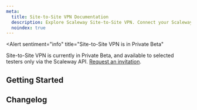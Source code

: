 ```yaml
---
meta:
  title: Site-to-Site VPN Documentation
  description: Explore Scaleway Site-to-Site VPN. Connect your Scaleway VPC to your remote infrastructure, via an encrypted, private VPN tunnel.
  noindex: true
---
```


<Alert
  sentiment="info"
  title="Site-to-Site VPN is in Private Beta"
>
  Site-to-Site VPN is currently in Private Beta, and available to selected testers only via the Scaleway API. [Request an invitation](https://www.scaleway.com/en/betas/#site-to-site-vpn).
  </Alert>


<ProductHeader 
   productName="Site-to-Site VPN"
   productLogo="sns"
   description="Securely connect your Scaleway VPC to your remote infrastructure, enabling encrypted data exchange over a private tunnel."
   url="/site-to-site-vpn/reference-content/understanding-s2svpn/"
   label="Understanding Site-to-Site VPN"
/>

## Getting Started

<Grid>
    <SummaryCard
        title="Understanding Site-to-Site VPN"
        icon="rocket"
        description="Learn how to start using Site-to-Site VPN"
        label="View Doc"
        url="/site-to-site-vpn/reference-content/understanding-s2svpn/"
    />
    <SummaryCard
        title="Site-to-Site VPN statuses"
        icon="info"
        description="Understand VPN statuses."
        label="View Doc"
        url="/site-to-site-vpn/reference-content/statuses/"
    />
        <SummaryCard
        title="Security proposals"
        icon="info"
        description="Encryption and authentication explained"
        label="View Doc"
        url="/site-to-site-vpn/reference-content/security-proposals/"
    />
</Grid>


<ClickableBanner
    productLogo="cli"
    title="Site-to-Site VPN APIs"
    description="Manage Site-to-Site VPN using the Scaleway API."
    url="https://www.scaleway.com/en/developers/api/s2s-vpn/"
    label="Go to Scaleway Site-to-Site VPN API"
/>

## Changelog

<ChangelogList
    productName="site-to-site-vpn"
    numberOfChanges={3}
/>
